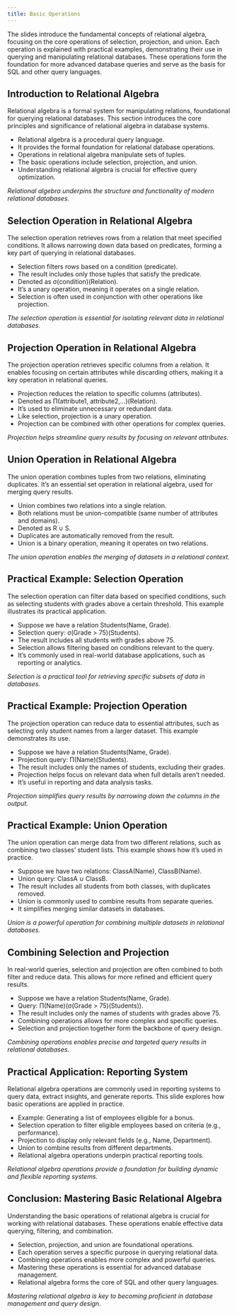 ```yaml
---
title: Basic Operations
---
```

<!--
Hey Chatgpt.  I'd you to play the role of a professor teaching an undergraduate computer science course covering databases.  The course consists of several modules including: entity-relationship models, relational model and relational algebra, normal forms and normalization, and SQL.

The unit covering relational models and relational algebra includes the following topics:

The relational model and relational algebra form the foundation of modern relational databases, providing a framework for data organization and manipulation. These modules will introduce students to the core concepts of the relational model, including relations, keys, and schemas, and guide them through the essential operations of relational algebra. By the end of this series, students will gain the skills to perform complex queries and understand the practical applications of relational databases in real-world scenarios.


1. [**Introduction to the Relational Model**](intro-to-relational-model.qmd)
   - Definition of the relational model.  
   - Key components: relations, tuples, attributes, domains.  
   - The importance of the relational model in modern databases.  

2. [**Relational Schemas and Keys**](relational-schemas-and-keys.qmd)  
   - Defining relational schemas.  
   - Primary keys, candidate keys, and foreign keys.  
   - The role of keys in ensuring data integrity.  

3. [**Relational Algebra: Basic Operations**](relational-algebra-basic-operations.qmd)  
   - Introduction to relational algebra.  
   - Core operations: selection, projection, and union.  
   - Examples and practical applications of these operations.  

4. [**Set Operations in Relational Algebra**](set-operations-in-relational-algebra.qmd)  
   - Set theory basics and their application in relational algebra.  
   - Intersection, difference, and Cartesian product operations.  
   - Combining relations using set operations.  

5. [**Join Operations in Relational Algebra**](join-operations-in-relational-algebra.qmd)  
   - Inner join, outer join, and their types (left, right, full).  
   - Natural join and theta join.  
   - Use cases and examples of different join operations.  

6. [**Renaming and Division in Relational Algebra**](renaming-and-division-in-relational-algebra.qmd)  
   - The renaming operation and its use in query design.  
   - Division operation: definition and examples.  
   - Application of division in relational queries.  

7. [**Relational Algebra vs SQL**](relational-algebra-vs-sql.qmd)  
   - Mapping relational algebra operations to SQL.  
   - Differences between procedural relational algebra and declarative SQL.  
   - Practical examples demonstrating the use of both.  

8. [**Advanced Relational Algebra Queries**](advanced-relational-algebra-queries.qmd)  
   - Nested queries and complex relational algebra operations.  
   - Handling multiple relations and subqueries.  
   - Performance considerations in advanced queries.  

9. [**Practical Applications of the Relational Model**](practical-applications-of-the-relational-model.qmd)  
   - Real-world use cases of the relational model.  
   - The role of relational databases in enterprise and cloud environments.  
   - Limitations of the relational model and when to consider alternatives.  

I'd like you to create 10 slides covering the following topics:

3. [**Relational Algebra: Basic Operations**](relational-algebra-basic-operations.qmd)  
   - Introduction to relational algebra.  
   - Core operations: selection, projection, and union.  
   - Examples and practical applications of these operations.  

Formatting of each slide is important.  Here are detailed instruction for the formatting of each slide.
1. Each slide should consist of a title denoted in markdown header level 2 (##).
1. Each title should describe the slide contents.  The title should not be numbered, just labeled.
1. Each slide should lead off with 2 sentences summarizing the content of the slide.
1. Each slide should contain 5-7 bullets. The bullets should be included in a special pandoc markdown format as shown below.
1. Each slide should end with an unbolded sentence summarizing the slide.

Below is an example of the formatting:

<start-example>
## Introduction to Entities and Attributes

Entities represent real-world objects or concepts, while attributes describe their characteristics. Understanding these concepts is crucial for effective database design.

::: {.guide-block-left}
- Entities are objects or things in the real world that have a distinct existence.
- Examples include a student, a course, a product, or an employee.
- Attributes are the properties or characteristics of entities.
- Each entity is represented by a set of attributes.
- Attributes describe details like the name, age, or ID of an entity.
:::
::: {.guide-block-right}
:::

*Entities and attributes form the foundation of the data model in database design.*
<end-example>

-->

The slides introduce the fundamental concepts of relational algebra, focusing on the core operations of selection, projection, and union. Each operation is explained with practical examples, demonstrating their use in querying and manipulating relational databases. These operations form the foundation for more advanced database queries and serve as the basis for SQL and other query languages.

## Introduction to Relational Algebra

Relational algebra is a formal system for manipulating relations, foundational for querying relational databases. This section introduces the core principles and significance of relational algebra in database systems.

::: {.guide-block-left}
- Relational algebra is a procedural query language.
- It provides the formal foundation for relational database operations.
- Operations in relational algebra manipulate sets of tuples.
- The basic operations include selection, projection, and union.
- Understanding relational algebra is crucial for effective query optimization.
:::
::: {.guide-block-right}
:::

*Relational algebra underpins the structure and functionality of modern relational databases.*

## Selection Operation in Relational Algebra

The selection operation retrieves rows from a relation that meet specified conditions. It allows narrowing down data based on predicates, forming a key part of querying in relational databases.

::: {.guide-block-left}
- Selection filters rows based on a condition (predicate).
- The result includes only those tuples that satisfy the predicate.
- Denoted as σ(condition)(Relation).
- It's a unary operation, meaning it operates on a single relation.
- Selection is often used in conjunction with other operations like projection.
:::
::: {.guide-block-right}
:::

*The selection operation is essential for isolating relevant data in relational databases.*

## Projection Operation in Relational Algebra

The projection operation retrieves specific columns from a relation. It enables focusing on certain attributes while discarding others, making it a key operation in relational queries.

::: {.guide-block-left}
- Projection reduces the relation to specific columns (attributes).
- Denoted as Π(attribute1, attribute2,...)(Relation).
- It's used to eliminate unnecessary or redundant data.
- Like selection, projection is a unary operation.
- Projection can be combined with other operations for complex queries.
:::
::: {.guide-block-right}
:::

*Projection helps streamline query results by focusing on relevant attributes.*

## Union Operation in Relational Algebra

The union operation combines tuples from two relations, eliminating duplicates. It's an essential set operation in relational algebra, used for merging query results.

::: {.guide-block-left}
- Union combines two relations into a single relation.
- Both relations must be union-compatible (same number of attributes and domains).
- Denoted as R ∪ S.
- Duplicates are automatically removed from the result.
- Union is a binary operation, meaning it operates on two relations.
:::
::: {.guide-block-right}
:::

*The union operation enables the merging of datasets in a relational context.*

## Practical Example: Selection Operation

The selection operation can filter data based on specified conditions, such as selecting students with grades above a certain threshold. This example illustrates its practical application.

::: {.guide-block-left}
- Suppose we have a relation Students(Name, Grade).
- Selection query: σ(Grade > 75)(Students).
- The result includes all students with grades above 75.
- Selection allows filtering based on conditions relevant to the query.
- It’s commonly used in real-world database applications, such as reporting or analytics.
:::
::: {.guide-block-right}
:::

*Selection is a practical tool for retrieving specific subsets of data in databases.*

## Practical Example: Projection Operation

The projection operation can reduce data to essential attributes, such as selecting only student names from a larger dataset. This example demonstrates its use.

::: {.guide-block-left}
- Suppose we have a relation Students(Name, Grade).
- Projection query: Π(Name)(Students).
- The result includes only the names of students, excluding their grades.
- Projection helps focus on relevant data when full details aren’t needed.
- It's useful in reporting and data analysis tasks.
:::
::: {.guide-block-right}
:::

*Projection simplifies query results by narrowing down the columns in the output.*

## Practical Example: Union Operation

The union operation can merge data from two different relations, such as combining two classes’ student lists. This example shows how it’s used in practice.

::: {.guide-block-left}
- Suppose we have two relations: ClassA(Name), ClassB(Name).
- Union query: ClassA ∪ ClassB.
- The result includes all students from both classes, with duplicates removed.
- Union is commonly used to combine results from separate queries.
- It simplifies merging similar datasets in databases.
:::
::: {.guide-block-right}
:::

*Union is a powerful operation for combining multiple datasets in relational databases.*

## Combining Selection and Projection

In real-world queries, selection and projection are often combined to both filter and reduce data. This allows for more refined and efficient query results.

::: {.guide-block-left}
- Suppose we have a relation Students(Name, Grade).
- Query: Π(Name)(σ(Grade > 75)(Students)).
- The result includes only the names of students with grades above 75.
- Combining operations allows for more complex and specific queries.
- Selection and projection together form the backbone of query design.
:::
::: {.guide-block-right}
:::

*Combining operations enables precise and targeted query results in relational databases.*

## Practical Application: Reporting System

Relational algebra operations are commonly used in reporting systems to query data, extract insights, and generate reports. This slide explores how basic operations are applied in practice.

::: {.guide-block-left}
- Example: Generating a list of employees eligible for a bonus.
- Selection operation to filter eligible employees based on criteria (e.g., performance).
- Projection to display only relevant fields (e.g., Name, Department).
- Union to combine results from different departments.
- Relational algebra operations underpin practical reporting tools.
:::
::: {.guide-block-right}
:::

*Relational algebra operations provide a foundation for building dynamic and flexible reporting systems.*

## Conclusion: Mastering Basic Relational Algebra

Understanding the basic operations of relational algebra is crucial for working with relational databases. These operations enable effective data querying, filtering, and combination.

::: {.guide-block-left}
- Selection, projection, and union are foundational operations.
- Each operation serves a specific purpose in querying relational data.
- Combining operations enables more complex and powerful queries.
- Mastering these operations is essential for advanced database management.
- Relational algebra forms the core of SQL and other query languages.
:::
::: {.guide-block-right}
:::

*Mastering relational algebra is key to becoming proficient in database management and query design.*